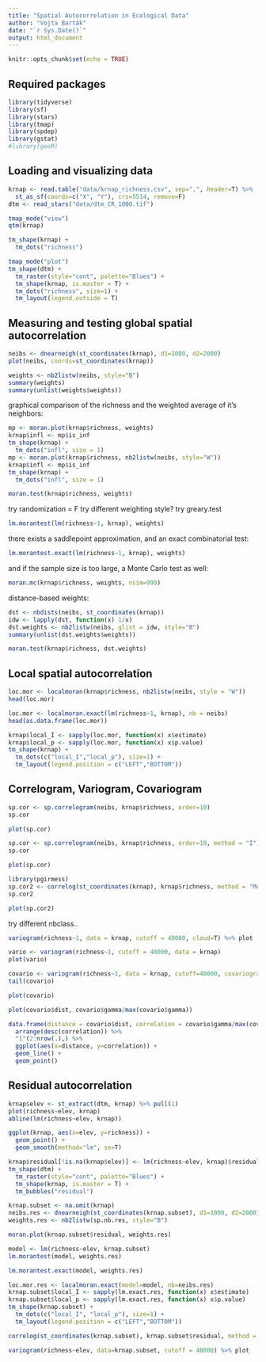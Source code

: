 ```yaml
---
title: "Spatial Autocorrelation in Ecological Data"
author: "Vojta Barták"
date: "`r Sys.Date()`"
output: html_document
---
```


```r
knitr::opts_chunk$set(echo = TRUE)
```

## Required packages

```r
library(tidyverse)
library(sf)
library(stars)
library(tmap)
library(spdep)
library(gstat)
#library(geoR)
```

## Loading and visualizing data

```r
krnap <- read.table("data/krnap_richness.csv", sep=",", header=T) %>% 
  st_as_sf(coords=c("X", "Y"), crs=5514, remove=F)
dtm <- read_stars("data/dtm_CR_1000.tif")
```

```r
tmap_mode("view")
qtm(krnap)
```

```r
tm_shape(krnap) +
  tm_dots("richness")
```

```r
tmap_mode("plot")
tm_shape(dtm) +
  tm_raster(style="cont", palette="Blues") +
  tm_shape(krnap, is.master = T) +
  tm_dots("richness", size=1) +
  tm_layout(legend.outside = T)
```

## Measuring and testing global spatial autocorrelation

```r
neibs <- dnearneigh(st_coordinates(krnap), d1=1000, d2=2000)
plot(neibs, coords=st_coordinates(krnap))
```

```r
weights <- nb2listw(neibs, style="B")
summary(weights)
summary(unlist(weights$weights))
```

graphical comparison of the richness and the weighted average of it's neighbors:

```r
mp <- moran.plot(krnap$richness, weights)
krnap$infl <- mp$is_inf
tm_shape(krnap) +
  tm_dots("infl", size = 1)
mp <- moran.plot(krnap$richness, nb2listw(neibs, style="W"))
krnap$infl <- mp$is_inf
tm_shape(krnap) +
  tm_dots("infl", size = 1)
```



```r
moran.test(krnap$richness, weights)
```

try randomization = F
try different weighting style?
try greary.test

```r
lm.morantest(lm(richness~1, krnap), weights)
```

there exists a saddlepoint approximation, and an exact combinatorial test:

```r
lm.morantest.exact(lm(richness~1, krnap), weights)
```
and if the sample size is too large, a Monte Carlo test as well:

```r
moran.mc(krnap$richness, weights, nsim=999)
```

distance-based weights:

```r
dst <- nbdists(neibs, st_coordinates(krnap))
idw <- lapply(dst, function(x) 1/x)
dst.weights <- nb2listw(neibs, glist = idw, style="B")
summary(unlist(dst.weights$weights))
```

```r
moran.test(krnap$richness, dst.weights)
```

## Local spatial autocorrelation

```r
loc.mor <- localmoran(krnap$richness, nb2listw(neibs, style = "W"))
head(loc.mor)
```
```r
loc.mor <- localmoran.exact(lm(richness~1, krnap), nb = neibs)
head(as.data.frame(loc.mor))
```

```r
krnap$local_I <- sapply(loc.mor, function(x) x$estimate)
krnap$local_p <- sapply(loc.mor, function(x) x$p.value)
tm_shape(krnap) +
  tm_dots(c("local_I","local_p"), size=1) +
  tm_layout(legend.position = c("LEFT","BOTTOM"))
```

## Correlogram, Variogram, Covariogram

```r
sp.cor <- sp.correlogram(neibs, krnap$richness, order=10)
sp.cor
```

```r
plot(sp.cor)
```

```r
sp.cor <- sp.correlogram(neibs, krnap$richness, order=10, method = "I")
sp.cor
```

```r
plot(sp.cor)
```
```r
library(pgirmess)
sp.cor2 <- correlog(st_coordinates(krnap), krnap$richness, method = "Moran")
sp.cor2
```

```r
plot(sp.cor2)
```

try different nbclass..

```r
variogram(richness~1, data = krnap, cutoff = 40000, cloud=T) %>% plot
```

```r
vario <- variogram(richness~1, cutoff = 40000, data = krnap)
plot(vario)
```

```r
covario <- variogram(richness~1, data = krnap, cutoff=40000, covariogram=T)
tail(covario)
```

```r
plot(covario)
```
```r
plot(covario$dist, covario$gamma/max(covario$gamma))
```

```r
data.frame(distance = covario$dist, correlation = covario$gamma/max(covario$gamma)) %>% 
  arrange(desc(correlation)) %>% 
  "["(2:nrow(.),) %>% 
  ggplot(aes(x=distance, y=correlation)) +
  geom_line() +
  geom_point()
```

## Residual autocorrelation

```r
krnap$elev <- st_extract(dtm, krnap) %>% pull(1)
plot(richness~elev, krnap)
abline(lm(richness~elev, krnap))
```
```r
ggplot(krnap, aes(x=elev, y=richness)) +
  geom_point() +
  geom_smooth(method="lm", se=T)
```

```r
krnap$residual[!is.na(krnap$elev)] <- lm(richness~elev, krnap)$residuals
tm_shape(dtm) +
  tm_raster(style="cont", palette="Blues") +
  tm_shape(krnap, is.master = T) +
  tm_bubbles("residual")
```

```r
krnap.subset <- na.omit(krnap)
neibs.res <- dnearneigh(st_coordinates(krnap.subset), d1=1000, d2=2000)
weights.res <- nb2listw(sp.nb.res, style="B")
```


```r
moran.plot(krnap.subset$residual, weights.res)
```


```r
model <- lm(richness~elev, krnap.subset)
lm.morantest(model, weights.res)
```

```r
lm.morantest.exact(model, weights.res)
```


```r
loc.mor.res <- localmoran.exact(model=model, nb=neibs.res)
krnap.subset$local_I <- sapply(lm.exact.res, function(x) x$estimate)
krnap.subset$local_p <- sapply(lm.exact.res, function(x) x$p.value)
tm_shape(krnap.subset) +
  tm_dots(c("local_I", "local_p"), size=1) +
  tm_layout(legend.position = c("LEFT","BOTTOM"))
```

```r
correlog(st_coordinates(krnap.subset), krnap.subset$residual, method = "Moran") %>% plot
```

```r
variogram(richness~elev, data=krnap.subset, cutoff = 40000) %>% plot
```

